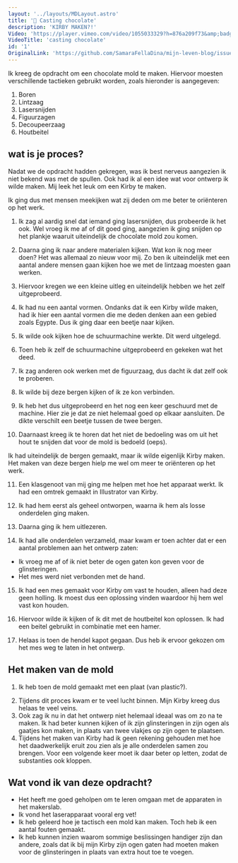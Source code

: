 ```yaml
---
layout: '../layouts/MDLayout.astro'
title: '🍫 Casting chocolate'
description: 'KIRBY MAKEN?!'
Video: 'https://player.vimeo.com/video/1055033329?h=876a209f73&amp;badge=0&amp;autopause=0&amp;player_id=0&amp;app_id=58479'
VideoTitle: 'casting chocolate'
id: '1'
OriginalLink: 'https://github.com/SamaraFellaDina/mijn-leven-blog/issues/31'
---
```




Ik kreeg de opdracht om een chocolate mold te maken. Hiervoor moesten verschillende tactieken gebruikt worden, zoals hieronder is aangegeven:


<ImageMarkdown width={frontmatter.width} alt="Image" src="https://github.com/user-attachments/assets/faf8c2f9-72e3-4be4-bada-092b4c118f83" />

1. Boren  
2. Lintzaag  
3. Lasersnijden  
4. Figuurzagen  
5. Decoupeerzaag  
6. Houtbeitel  

## wat is je proces?

  

Nadat we de opdracht hadden gekregen, was ik best nerveus aangezien ik niet bekend was met de spullen. Ook had ik al een idee wat voor ontwerp ik wilde maken. Mij leek het leuk om een Kirby te maken.  

<ImageMarkdown width={frontmatter.width} alt="Image" src="https://github.com/user-attachments/assets/ef787511-2d5f-4674-b4fa-7fccf032201b" />


Ik ging dus met mensen meekijken wat zij deden om me beter te oriënteren op het werk.  

<ImageMarkdown width={frontmatter.width} alt="Image" src="https://github.com/user-attachments/assets/b830e6bc-72f2-40c8-ab53-95fc0a03b813" />


1. Ik zag al aardig snel dat iemand ging lasersnijden, dus probeerde ik het ook. Wel vroeg ik me af of dit goed ging, aangezien ik ging snijden op het plankje waaruit uiteindelijk de chocolate mold zou komen.  

<ImageMarkdown width={frontmatter.width} alt="Image" src="https://github.com/user-attachments/assets/e9e728aa-f7e4-4690-a9e4-24e26a1c0845" />



2. Daarna ging ik naar andere materialen kijken. Wat kon ik nog meer doen? Het was allemaal zo nieuw voor mij. Zo ben ik uiteindelijk met een aantal andere mensen gaan kijken hoe we met de lintzaag moesten gaan werken.  

<ImageMarkdown width={frontmatter.width} alt="Image" src="https://github.com/user-attachments/assets/9ff2cfda-7314-4474-8bd8-fe50a682a2d2" />


3. Hiervoor kregen we een kleine uitleg en uiteindelijk hebben we het zelf uitgeprobeerd.  


<ImageMarkdown width={frontmatter.width} alt="Image" src="https://github.com/user-attachments/assets/6e111130-22c1-4cc8-816f-069440971808" />

4. Ik had nu een aantal vormen. Ondanks dat ik een Kirby wilde maken, had ik hier een aantal vormen die me deden denken aan een gebied zoals Egypte. Dus ik ging daar een beetje naar kijken.  

<ImageMarkdown width={frontmatter.width} alt="Image" src="https://github.com/user-attachments/assets/2b4af058-57f4-4d71-8735-a993c2f61a04" />
<ImageMarkdown width={frontmatter.width} alt="Image" src="https://github.com/user-attachments/assets/1dbac8a1-d9a6-41b7-ba15-e2d2722946c1" />


5. Ik wilde ook kijken hoe de schuurmachine werkte. Dit werd uitgelegd.


  <ImageMarkdown width={frontmatter.width} alt="Image" src="https://github.com/user-attachments/assets/d883a82d-ab9d-4b40-a285-a2068f9b940c" />


6. Toen heb ik zelf de schuurmachine uitgeprobeerd en gekeken wat het deed.  


<ImageMarkdown width={frontmatter.width} alt="Image" src="https://github.com/user-attachments/assets/e92ea93e-c360-4199-a24b-0caa01eb75dd" />

<ImageMarkdown width={frontmatter.width} alt="Image" src="https://github.com/user-attachments/assets/dafaa1c7-1f2e-4b64-99ca-89ea48ac2096" />

7. Ik zag anderen ook werken met de figuurzaag, dus dacht ik dat zelf ook te proberen. 



<ImageMarkdown width={frontmatter.width} alt="Image" src="https://github.com/user-attachments/assets/ff7f0595-197f-49e8-8be0-cd34f81d4d38" />

<ImageMarkdown width={frontmatter.width} alt="Image" src="https://github.com/user-attachments/assets/1c44b70b-d79d-4156-88b1-a5eaf0f00ce1" />

 
8. Ik wilde bij deze bergen kijken of ik ze kon verbinden.  


<ImageMarkdown width={frontmatter.width} alt="Image" src="https://github.com/user-attachments/assets/77274516-9f95-4d23-88f5-d13d557cbfbb" />



9. Ik heb het dus uitgeprobeerd en het nog een keer geschuurd met de machine. Hier zie je dat ze niet helemaal goed op elkaar aansluiten. De dikte verschilt een beetje tussen de twee bergen.  


<ImageMarkdown width={frontmatter.width} alt="Image" src="https://github.com/user-attachments/assets/edaeb434-5062-4b69-8c00-d75712db0070" />


10. Daarnaast kreeg ik te horen dat het niet de bedoeling was om uit het hout te snijden dat voor de mold is bedoeld (oeps).  

<ImageMarkdown width={frontmatter.width} alt="Image" src="https://github.com/user-attachments/assets/28789c77-bd3f-4f4e-9ee1-7e11ab5156e8" />

Ik had uiteindelijk de bergen gemaakt, maar ik wilde eigenlijk Kirby maken. Het maken van deze bergen hielp me wel om meer te oriënteren op het werk.  

11. Een klasgenoot van mij ging me helpen met hoe het apparaat werkt. Ik had een omtrek gemaakt in Illustrator van Kirby.  

<ImageMarkdown width={frontmatter.width} alt="Image" src="https://github.com/user-attachments/assets/098eff04-343b-4391-93ea-0d903f3cded0" />

12. Ik had hem eerst als geheel ontworpen, waarna ik hem als losse onderdelen ging maken.  

<ImageMarkdown width={frontmatter.width} alt="Image" src="https://github.com/user-attachments/assets/7824f4ef-69cf-417c-aa36-730b87aa0692" />

<ImageMarkdown width={frontmatter.width} alt="Image" src="https://github.com/user-attachments/assets/312d6781-d045-402c-ae89-fb9b8ccf2ee0" />

13. Daarna ging ik hem uitlezeren.  


<ImageMarkdown width={frontmatter.width} alt="Image" src="https://github.com/user-attachments/assets/66c5ade0-f71d-4988-bfac-9bec4aa9e02b" />

<ImageMarkdown width={frontmatter.width} alt="Image" src="https://github.com/user-attachments/assets/468418f0-2e6f-43a0-84f6-78dcfa3d6073" />


14. Ik had alle onderdelen verzameld, maar kwam er toen achter dat er een aantal problemen aan het ontwerp zaten:    
 - Ik vroeg me af of ik niet beter de ogen gaten kon geven voor de glinsteringen.     
 - Het mes werd niet verbonden met de hand.  

<ImageMarkdown width={frontmatter.width} alt="Image" src="https://github.com/user-attachments/assets/52f12922-d321-4bc4-a4a7-3efb721df63b" />

<ImageMarkdown width={frontmatter.width} alt="Image" src="https://github.com/user-attachments/assets/9f9dd74e-cdc2-4f97-93bc-83882ab2f93f" />

15. Ik had een mes gemaakt voor Kirby om vast te houden, alleen had deze geen holling. Ik moest dus een oplossing vinden waardoor hij hem wel vast kon houden.  


<ImageMarkdown width={frontmatter.width} alt="Image" src="https://github.com/user-attachments/assets/2d80e384-794a-4609-a2af-19c9f82a0d5b" />

<ImageMarkdown width={frontmatter.width} alt="Image" src="https://github.com/user-attachments/assets/3319d9da-5324-4a7e-9a06-be2f49b34414" />

16. Hiervoor wilde ik kijken of ik dit met de houtbeitel kon oplossen. Ik had een beitel gebruikt in combinatie met een hamer.  


<ImageMarkdown width={frontmatter.width} alt="Image" src="https://github.com/user-attachments/assets/cd6b308a-cad3-4b72-a4d9-e95336248f62" />
<ImageMarkdown width={frontmatter.width} alt="Image" src="https://github.com/user-attachments/assets/0618b649-8620-454f-a874-f0f0451d936d" />

<ImageMarkdown width={frontmatter.width} alt="Image" src="https://github.com/user-attachments/assets/680115a8-41bd-4ce9-aab4-44d13bcf9b45" />

17. Helaas is toen de hendel kapot gegaan. Dus heb ik ervoor gekozen om het mes weg te laten in het ontwerp.  

<ImageMarkdown width={frontmatter.width} alt="Image" src="https://github.com/user-attachments/assets/e8fb7261-a998-4eb8-86ea-5d6d225359a1" />

<ImageMarkdown width={frontmatter.width} alt="Image" src="https://github.com/user-attachments/assets/10395ef7-38d6-4fad-8226-a859a7cb8c70" />

<ImageMarkdown width={frontmatter.width} alt="Image" src="https://github.com/user-attachments/assets/fa5abb9b-6df5-420a-a1ac-ca406797afb1" />

<ImageMarkdown width={frontmatter.width} alt="Image" src="https://github.com/user-attachments/assets/2ae1369d-9d17-419f-be1e-c67f45727f5e" />


## Het maken van de mold  

1. Ik heb toen de mold gemaakt met een plaat (van plastic?).  

<ImageMarkdown width={frontmatter.width} alt="Image" src="https://github.com/user-attachments/assets/b461280d-a7da-442c-a52d-74c7ccbb2c82" />

<ImageMarkdown width={frontmatter.width} alt="Image" src="https://github.com/user-attachments/assets/496b7786-d403-4225-8cb4-54dfd1a74645" />

2. Tijdens dit proces kwam er te veel lucht binnen. Mijn Kirby kreeg dus helaas te veel veins.  
3. Ook zag ik nu in dat het ontwerp niet helemaal ideaal was om zo na te maken. Ik had beter kunnen kijken of ik zijn glinsteringen in zijn ogen als gaatjes kon maken, in plaats van twee vlakjes op zijn ogen te plaatsen.  
4. Tijdens het maken van Kirby had ik geen rekening gehouden met hoe het daadwerkelijk eruit zou zien als je alle onderdelen samen zou brengen. Voor een volgende keer moet ik daar beter op letten, zodat de substanties ook kloppen.  

## Wat vond ik van deze opdracht?  

- Het heeft me goed geholpen om te leren omgaan met de apparaten in het makerslab.  
- Ik vond het laserapparaat vooral erg vet!  
- Ik heb geleerd hoe je tactisch een mold kan maken. Toch heb ik een aantal fouten gemaakt.  
- Ik heb kunnen inzien waarom sommige beslissingen handiger zijn dan andere, zoals dat ik bij mijn Kirby zijn ogen gaten had moeten maken voor de glinsteringen in plaats van extra hout toe te voegen.  